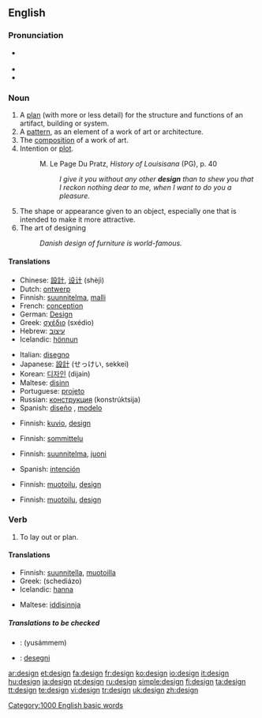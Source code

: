 {{wikipedia|Design}}
{{see|Design}}

==English==

===Pronunciation===
* {{a|US}} {{SAMPA|/di.zaIn/}}
* {{audio|en-us-design.ogg|Audio (US)}}
* {{rhymes|aɪn}}

===Noun===
{{en-noun}}

# A [[plan]] (with more or less detail) for the structure and functions of an artifact, building or system.
# A [[pattern]], as an element of a work of art or architecture.
# The [[composition]] of a work of art.
# Intention or [[plot]].
#:M. Le Page Du Pratz, <i>History of Louisisana</i> (PG), p. 40
#:: <i>I give it you without any other <b>design</b> than to shew you that I reckon nothing dear to me, when I want to do you a pleasure.</i>
# The shape or appearance given to an object, especially one that is intended to make it more attractive.
# The art of designing
#: ''Danish design of furniture is world-famous.''

====Translations====
{{trans-top|plan}}
*Chinese: [[設計]], [[设计]] (shèjì)
*Dutch: [[ontwerp]] {{n}}
*Finnish: [[suunnitelma]], [[malli]]
*French: [[conception]] {{f}}
*German: [[Design]] {{n}}
*Greek: [[σχέδιο]] (sxédio) {{n}}
*Hebrew: [[עיצוב]] {{m}}
*Icelandic: [[hönnun]] {{f}}
{{trans-mid}}
*Italian: [[disegno]] {{m}}
*Japanese: [[設計]] (せっけい, sekkei)
*Korean: [[디자인]] (dijain)
*Maltese: [[disinn]]
*Portuguese: [[projeto]] {{m}}
*Russian: [[конструкция]] (konstrúktsija) {{f}}
*Spanish: [[diseño]] {{m}}, [[modelo]] {{m}}
{{trans-bottom}}

{{trans-top|pattern}}
*Finnish: [[kuvio]], [[design]]
{{trans-mid}}
{{trans-bottom}}

{{trans-top|composition}}
*Finnish: [[sommittelu]]
{{trans-mid}}
{{trans-bottom}}

{{trans-top|intention}}
*Finnish: [[suunnitelma]], [[juoni]]
{{trans-mid}}
*Spanish: [[intención]] {{f}}
{{trans-bottom}}

{{trans-top|appearance}}
*Finnish: [[muotoilu]], [[design]]
{{trans-mid}}
{{trans-bottom}}

{{trans-top|art of designing}}
*Finnish: [[muotoilu]], [[design]]
{{trans-mid}}
{{trans-bottom}}

===Verb===
{{en-verb}}

# To lay out or plan.

====Translations====
{{trans-top|intention}}
*Finnish: [[suunnitella]], [[muotoilla]]
*Greek: {{t|el|σχεδιάζω|}} (schediázo)
*Icelandic: [[hanna]]
{{trans-mid}}
*Maltese: [[iddisinnja]]
{{trans-bottom}}

=====Translations to be checked=====
*{{ttbc|Arabic}}: {{ARchar|[[صمم|يصمم]]}} (yusámmem)
*{{ttbc|Esperanto}}: [[desegni]]

[[Category:1000 English basic words]]

[[ar:design]]
[[et:design]]
[[fa:design]]
[[fr:design]]
[[ko:design]]
[[io:design]]
[[it:design]]
[[hu:design]]
[[ja:design]]
[[pt:design]]
[[ru:design]]
[[simple:design]]
[[fi:design]]
[[ta:design]]
[[tt:design]]
[[te:design]]
[[vi:design]]
[[tr:design]]
[[uk:design]]
[[zh:design]]